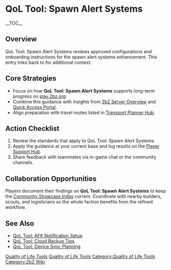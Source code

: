 {{Short description|QoL Tool: Spawn Alert Systems reviews approved configurations and onboarding instructions for the spawn alert systems enhancement}}
= QoL Tool: Spawn Alert Systems =
{{2bZ Navbox}}
__TOC__

== Overview ==
QoL Tool: Spawn Alert Systems reviews approved configurations and onboarding instructions
for the spawn alert systems enhancement. This entry links back to [[Category:Quality of
Life Tools|Quality of Life Tools]] for additional context.

== Core Strategies ==
* Focus on how '''QoL Tool: Spawn Alert Systems''' supports long-term progress on [[play.2bz.org]].
* Combine this guidance with insights from [[2bZ Server Overview]] and [[Quick Access Portal]].
* Align preparation with travel routes listed in [[Transport Planner Hub]].

== Action Checklist ==
# Review the [[Category:Quality of Life Tools|Quality of Life Tools]] standards that apply to QoL Tool: Spawn Alert Systems.
# Apply the guidance at your current base and log results on the [[Player Support Hub]].
# Share feedback with teammates via in-game chat or the community channels.

== Collaboration Opportunities ==
Players document their findings on '''QoL Tool: Spawn Alert Systems''' to keep the
[[Community Showcase Index]] current. Coordinate with nearby builders, scouts, and
logisticians so the whole faction benefits from the refined workflow.

== See Also ==
* [[QoL Tool: AFK Notification Setup]]
* [[QoL Tool: Cloud Backup Tips]]
* [[QoL Tool: Device Sync Planning]]

[[Category:Quality of Life Tools]]
[[Category:2bZ Wiki]]

